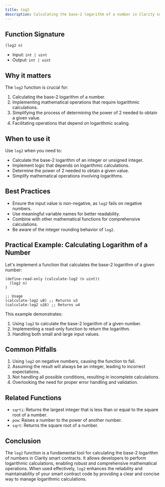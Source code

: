 ```yaml
---
title: log2
description: Calculating the base-2 logarithm of a number in Clarity smart contracts.
---
```


## Function Signature

```clarity
(log2 n)
```

- Input: `int | uint`
- Output: `int | uint`

## Why it matters

The `log2` function is crucial for:

1. Calculating the base-2 logarithm of a number.
2. Implementing mathematical operations that require logarithmic calculations.
3. Simplifying the process of determining the power of 2 needed to obtain a given value.
4. Facilitating operations that depend on logarithmic scaling.

## When to use it

Use `log2` when you need to:

- Calculate the base-2 logarithm of an integer or unsigned integer.
- Implement logic that depends on logarithmic calculations.
- Determine the power of 2 needed to obtain a given value.
- Simplify mathematical operations involving logarithms.

## Best Practices

- Ensure the input value is non-negative, as `log2` fails on negative numbers.
- Use meaningful variable names for better readability.
- Combine with other mathematical functions for comprehensive calculations.
- Be aware of the integer rounding behavior of `log2`.

## Practical Example: Calculating Logarithm of a Number

Let's implement a function that calculates the base-2 logarithm of a given number:

```clarity
(define-read-only (calculate-log2 (n uint))
  (log2 n)
)

;; Usage
(calculate-log2 u8) ;; Returns u3
(calculate-log2 u16) ;; Returns u4
```

This example demonstrates:
1. Using `log2` to calculate the base-2 logarithm of a given number.
2. Implementing a read-only function to return the logarithm.
3. Handling both small and large input values.

## Common Pitfalls

1. Using `log2` on negative numbers, causing the function to fail.
2. Assuming the result will always be an integer, leading to incorrect expectations.
3. Not handling all possible conditions, resulting in incomplete calculations.
4. Overlooking the need for proper error handling and validation.

## Related Functions

- `sqrti`: Returns the largest integer that is less than or equal to the square root of a number.
- `pow`: Raises a number to the power of another number.
- `sqrt`: Returns the square root of a number.

## Conclusion

The `log2` function is a fundamental tool for calculating the base-2 logarithm of numbers in Clarity smart contracts. It allows developers to perform logarithmic calculations, enabling robust and comprehensive mathematical operations. When used effectively, `log2` enhances the reliability and maintainability of your smart contract code by providing a clear and concise way to manage logarithmic calculations.
